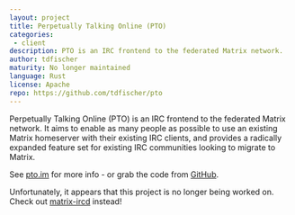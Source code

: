 ```yaml
---
layout: project
title: Perpetually Talking Online (PTO)
categories: 
 - client
description: PTO is an IRC frontend to the federated Matrix network.
author: tdfischer
maturity: No longer maintained
language: Rust
license: Apache
repo: https://github.com/tdfischer/pto
---
```


Perpetually Talking Online (PTO) is an IRC frontend to the federated Matrix network. It aims to enable as many people as possible to use an existing Matrix homeserver with their existing IRC clients, and provides a radically expanded feature set for existing IRC communities looking to migrate to Matrix.

See [pto.im](http://pto.im) for more info - or grab the code from [GitHub](https://github.com/tdfischer/pto).

Unfortunately, it appears that this project is no longer being worked on. Check out [matrix-ircd](./matrix-ircd.html) instead!


